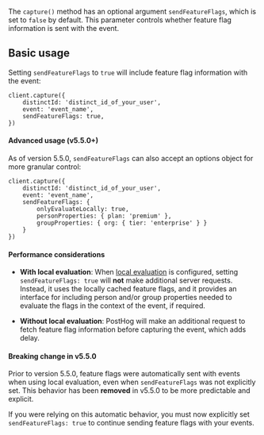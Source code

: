 The `capture()` method has an optional argument `sendFeatureFlags`, which is set to `false` by default. This parameter controls whether feature flag information is sent with the event.

## Basic usage

Setting `sendFeatureFlags` to `true` will include feature flag information with the event:

```node
client.capture({
    distinctId: 'distinct_id_of_your_user',
    event: 'event_name',
    sendFeatureFlags: true,
})
```

#### Advanced usage (v5.5.0+)

As of version 5.5.0, `sendFeatureFlags` can also accept an options object for more granular control:

```node
client.capture({
    distinctId: 'distinct_id_of_your_user',
    event: 'event_name',
    sendFeatureFlags: {
        onlyEvaluateLocally: true,
        personProperties: { plan: 'premium' },
        groupProperties: { org: { tier: 'enterprise' } }
    }
})
```

#### Performance considerations

- **With local evaluation**: When [local evaluation](/docs/feature-flags/local-evaluation) is configured, setting `sendFeatureFlags: true` will **not** make additional server requests. Instead, it uses the locally cached feature flags, and it provides an interface for including person and/or group properties needed to evaluate the flags in the context of the event, if required.

- **Without local evaluation**: PostHog will make an additional request to fetch feature flag information before capturing the event, which adds delay.

#### Breaking change in v5.5.0

Prior to version 5.5.0, feature flags were automatically sent with events when using local evaluation, even when `sendFeatureFlags` was not explicitly set. This behavior has been **removed** in v5.5.0 to be more predictable and explicit.

If you were relying on this automatic behavior, you must now explicitly set `sendFeatureFlags: true` to continue sending feature flags with your events.